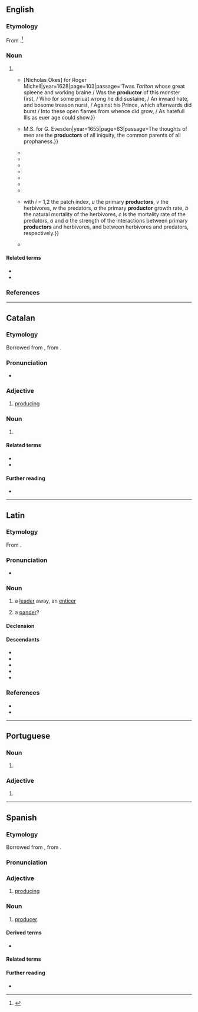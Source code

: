 ==English==

===Etymology===
From {{suffix|en|product|or}}.<ref>{{R:Merriam-Webster Online}}</ref>

===Noun===
{{en-noun}}

# {{synonym of|en|producer}}
#* {{quote-book|en|author=&#91;{{w|Francis Hubert}}&#93;|title=The Deplorable Life and Death of Edward the Second, King of England Together with the Downefall of the Two Vnfortunate Fauorits, Gauestone and Spencer. Storied in an Excellent Poëm.|location=London|publisher={{...|Printed [by]}}[Nicholas Okes] for Roger Michell|year=1628|page=103|passage=’Twas ''Tarlton'' whose great spleene and working braine / Was the '''productor''' of this monster first, / Who for some priuat wrong he did sustaine, / An inward hate, and bosome treason nurst, / Against his Prince, which afterwards did burst / Into these open flames from whence did grow, / As hatefull Ills as euer age could show.}}
#* {{quote-book|en|author=John Bisco|title=The Grand Triall of True Conversion. Or, Sanctifying Grace Appearing and Acting First and Chiefly in the Thoughts.: A Treatise Wherein These Two Mysteries Are Opened.{{nb...|1. The Mystery of Iniquity Working in Mans Thoughts by Corrupt Nature. II. The Mystery of Holiness Working in the Thoughts of Sanctified Persons. Together with Precious Preservatives Against Evill Thoughts.}}|location=London|publisher={{...|Printed by}}M.S. for G. Evesden|year=1655|page=63|passage=The thoughts of men are the '''productors''' of all iniquity, the common parents of all prophaness.}}
#* {{quote-book|en|author=a Merchant|title=A Discourse of the Duties on Merchandize, More Particularly That on Sugars, Occasionally Offer’d, in Answer to a Pamphlet, Intituled, The Groans of the Plantations, &c.{{nb...|Exposing the Weakness of the Said Pamphlet, and Plainly Demonstrating, That the Taking off the Imposition on Sugars Would Not Be One Farthing Advantage to the Plantations, and yet Take Away Yearly a Great Sum from Their Majesties Present Revenue. Also, Shewing How the Last Imposition on Sugars Did Truly Affect that Trade, and How the Same Might Yet Be Advanc’d, to the Greater Benefit Both of This Kingdom and the Plantations. Also, How Certain Regulations Might Be Made, for the Better Accommodating the Duties on Merchandize, Both to the Advantage of Trade and the Revenue.}}|location=London|year=1695|page=22|passage=For the firſt then I offer this Argument, That if thoſe Impoſitions we lay upon Foreign Commodities, do not leſſen their Importation, Expence, or Demand here, their Prices alſo Advancing proportionably, then the Impoſition doth not affect the '''Productors''', but the Expenders: But we find that those Merchandizes Imported, are not leſſened in their Importation, Expence, or Demand, and have not failed to reach a proportionable Advance; therefore ’tis plain, that ſuch Impositions lie wholly on the Expenders, and do not affect the '''Productors'''.}}
#* {{quote-journal|en|title=Charltoniana. On Love.|journal=The Washingtonian|url=https://www.newspapers.com/newspage/489834356/|volume=II|issue=65|location=Windsor, Vt.|date=14 October 1811|passage=But, although {{smc|love}} may be the original '''productor''' of many co-existent passions, these arise from subsequent causes, and are never to be considered as other than collateral effects, which a peculiarity of circumstances alone can produce, and which a fortuitous change may increase or annul.}}
#* {{quote-journal|en|title=Romford Agricultural Association|journal=The Essex Standard; and Colchester, Chelmsford, Maldon, Harwich Manningtree, Witham, Halsted, Braintree, Romford, Sudbury, Hedingham, Coggeshall, Bishop’s-Stortford, Dunmow, Saffron-Walden, Southend, and General County Advertiser|url=https://www.newspapers.com/newspage/396558849/|issue=261|location=Colchester|publisher=John Taylor, Jun.; Chelmsford: Henry Thomas Biddell|date=1 January 1836|passage=This somewhat paradoxical circumstance—and all the farmers expenses were shown to be strictly analogous, was fully accounted for by the taxes on the articles consumed by all workmen and labourers from the mines to the farm-yard; including, of necessity, the '''productors''' of the tools which their workmen employ.}}
#* {{quote-journal|en|journal=Proceedings of the Annual Sessions of the National Fraternal Congress|year=1903|page=174|passage=Apart from meals, it is a destroyer of arteries and a '''productor''' of sclerosis of the connective tissues throughout the body.}}
#* {{quote-journal|en|journal=Hearings Before a Subcommittee of the Committee on Banking and Currency, United States Senate, Eighty-First Congress, First Session on S. 138, S. 685, S. 686, S. 709, S. 712, S. 724, and S. 757, Bills Pertaining to General House Legislation|location=Washington, D.C.|publisher=[[w:United States Government Publishing Office|United States Government Printing Office]]|year=1949|page=588|passage=Senator {{smc|Cain}}. You are just going further than the President in that every phase of human endeavor where a particular need cannot be filled, that is, if the private '''productors''' do not volunteer, you think the Government should undertake that function?}}
#* {{quote-book|en|author=Joseph H. Young|title=Morphology of the White Shrimp Penaeus setiferus (Linnaeus 1758)|series=Fishery Bulletin|location=Washington, D.C.|publisher=[[w:United States Government Publishing Office|United States Government Printing Office]]|year=1959|page=80|passage=The propodite '''productors''' in ''Penaeus'' are homologous with the propodite '''productor''' in ''Astacus'', ''Pandalus'', and ''Callinectes''.}}
#* {{quote-journal|en|journal=Annali di botanica|year=1994|page=69|passage=This work is used in biosynthesis and somehow transforms the '''productors'''; from these, organic matter is transferred to respiratory systems (both in autotrophic or eterotrophic organisms).}}
#* {{quote-book|en|author=Bernard Cazelles|author2=Lewi Stone|author3=Gérard Boudjema|chapter=Phase Synchrony induced by Environmental Perturbations in Chaotic Populations|editor=Vincenzo Capasso|title=Mathematical Modelling & Computing in Biology and Medicine: 5th ESMTB Conference 2002|year=2003|page=263|passage={{...}}with ''i'' = 1,2 the patch index, ''u'' the primary '''productors''', ''v'' the herbivores, ''w'' the predators, ''a'' the primary '''productor''' growth rate, ''b{{sub|i}}'' the natural mortality of the herbivores, ''c'' is the mortality rate of the predators, ''a''{{sub|1}} and ''a''{{sub|2}} the strength of the interactions between primary '''productors''' and herbivores, and between herbivores and predators, respectively.}}
#* {{quote-book|en|author=Aleksandra Šmitran|author2=Ina Gajić|author3=LJiljana Božić|author4=Lazar Ranin|chapter=Adherence and Biofilm Production of ''Streptococcus pyogenes''|editors=Dharumadurai Dhanasekaran and Nooruddin Thajuddin|title=Microbial Biofilms: Importance and Applications|publisher=InTech|year=2016|page=63|isbn=978-953-51-2435-1|passage=Non-invasive isolates were stable biofilm '''productors'''. There was no correlation between adherence and biofilm production among invasive isolates. Invasive isolates were also unstable biofilm '''productors'''.}}

====Related terms====
* {{l|en|productress}}
* {{l|en|productrix}}

===References===
<references/>

----

==Catalan==

===Etymology===
Borrowed from {{bor|ca|la|productor}}, from {{m|la|productus}}.

===Pronunciation===
* {{ca-IPA}}

===Adjective===
{{ca-adj}}

# [[producing]]

===Noun===
{{ca-noun|m|f=productora}}

# {{l|en|producer}}

====Related terms====
* {{l|ca|producte}}
* {{l|ca|produir}}

====Further reading====
* {{R:IEC2}}

----

==Latin==

===Etymology===
From {{suffix|la|prōdūcō|tor|pos2=agent suffix}}.

===Pronunciation===
* {{la-IPA|prōductor}}

===Noun===
{{la-noun|prōductor<3>|g=m}}

# a [[leader]] away, an [[enticer]]
# {{lb|la|dubious}} a [[pander]]?

====Declension====
{{la-ndecl|prōductor<3>}}

====Descendants====
* {{desc|ca|productor}}
* {{desc|fr|producteur}}
* {{desc|it|produttore}}
* {{desc|pt|productor|produtor}}
* {{desc|es|productor}}

===References===
* {{R:L&S}}
* {{R:Gaffiot}}

----

==Portuguese==

===Noun===
{{pt-noun|m|es|f=productora|old=1}}

# {{pt-obsolete-silent-letter-1911|produtor}}

===Adjective===
{{pt-adj}}

# {{pt-obsolete-silent-letter-1911|produtor}}

----

==Spanish==

===Etymology===
Borrowed from {{bor|es|la|productor}}, from {{m|la|productus}}.

===Pronunciation===
{{es-IPA}}

===Adjective===
{{es-adj}}

# [[producing]]

===Noun===
{{es-noun|m|f=productora}}

# [[producer]]

====Derived terms====
* {{l|es|agroproductor}}

====Related terms====
{{rel3|es
|producción
|producto
|producir}}

====Further reading====
* {{R:es:DRAE}}